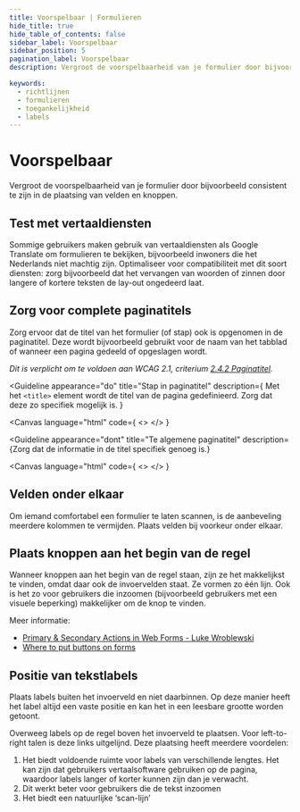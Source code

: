 ```yaml
---
title: Voorspelbaar | Formulieren
hide_title: true
hide_table_of_contents: false
sidebar_label: Voorspelbaar
sidebar_position: 5
pagination_label: Voorspelbaar
description: Vergroot de voorspelbaarheid van je formulier door bijvoorbeeld consistent te zijn in de plaatsing van velden en knoppen

keywords:
  - richtlijnen
  - formulieren
  - toegankelijkheid
  - labels
---
```


<!-- @license CC0-1.0 -->


# Voorspelbaar

<Paragraph lead>
  Vergroot de voorspelbaarheid van je formulier door bijvoorbeeld consistent te zijn in de plaatsing van velden en
  knoppen.
</Paragraph>

## Test met vertaaldiensten

Sommige gebruikers maken gebruik van vertaaldiensten als Google Translate om formulieren te bekijken, bijvoorbeeld inwoners die het Nederlands niet machtig zijn. Optimaliseer voor compatibiliteit met dit soort diensten: zorg bijvoorbeeld dat het vervangen van woorden of zinnen door langere of kortere teksten de lay-out ongedeerd laat.

## Zorg voor complete paginatitels

Zorg ervoor dat de titel van het formulier (of stap) ook is opgenomen in de paginatitel. Deze wordt bijvoorbeeld gebruikt voor de naam van het tabblad of wanneer een pagina gedeeld of opgeslagen wordt.

_Dit is verplicht om te voldoen aan WCAG 2.1, criterium [2.4.2 Paginatitel](https://www.w3.org/Translations/WCAG21-nl/#paginatitel)._

<Guideline
  appearance="do"
  title="Stap in paginatitel"
  description={
    <Paragraph>
      Met het <code>&lt;title&gt;</code> element wordt de titel van de pagina gedefinieerd. Zorg dat deze zo specifiek
      mogelijk is.
    </Paragraph>
  }
>
  <Canvas
    language="html"
    code={
      <>
        <title>Uw gegevens - Afspraak maken - Voorbeeldinstantie</title>
      </>
    }
  ></Canvas>
</Guideline>

<Guideline
  appearance="dont"
  title="Te algemene paginatitel"
  description={<Paragraph>Zorg dat de informatie in de titel specifiek genoeg is.</Paragraph>}
>
  <Canvas
    language="html"
    code={
      <>
        <title>Voorbeeldinstantie</title>
      </>
    }
  ></Canvas>
</Guideline>

## Velden onder elkaar

Om iemand comfortabel een formulier te laten scannen, is de aanbeveling meerdere kolommen te vermijden. Plaats velden bij voorkeur onder elkaar.

## Plaats knoppen aan het begin van de regel

Wanneer knoppen aan het begin van de regel staan, zijn ze het makkelijkst te vinden, omdat daar ook de invoervelden staat. Ze vormen zo één lijn. Ook is het zo voor gebruikers die inzoomen (bijvoorbeeld gebruikers met een visuele beperking) makkelijker om de knop te vinden.

Meer informatie:

- [Primary & Secondary Actions in Web Forms - Luke Wroblewski](https://www.lukew.com/ff/entry.asp?571)
- [Where to put buttons on forms](https://adamsilver.io/blog/where-to-put-buttons-on-forms/)

## Positie van tekstlabels

Plaats labels buiten het invoerveld en niet daarbinnen. Op deze manier heeft het label altijd een vaste positie en kan het in een leesbare grootte worden getoont.

Overweeg labels op de regel boven het invoerveld te plaatsen. Voor left-to-right talen is deze links uitgelijnd. Deze plaatsing heeft meerdere voordelen:

1. Het biedt voldoende ruimte voor labels van verschillende lengtes. Het kan zijn dat gebruikers vertaalsoftware gebruiken op de pagina, waardoor labels langer of korter kunnen zijn dan je verwacht.
1. Dit werkt beter voor gebruikers die de tekst inzoomen
1. Het biedt een natuurlijke ‘scan-lijn’
